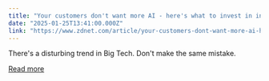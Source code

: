 ```yaml
---
title: "Your customers don't want more AI - here's what to invest in instead"
date: "2025-01-25T13:41:00.000Z"
link: "https://www.zdnet.com/article/your-customers-dont-want-more-ai-heres-what-to-invest-in-instead/"
---
```


There's a disturbing trend in Big Tech. Don't make the same mistake.

[Read more](https://www.zdnet.com/article/your-customers-dont-want-more-ai-heres-what-to-invest-in-instead/)
